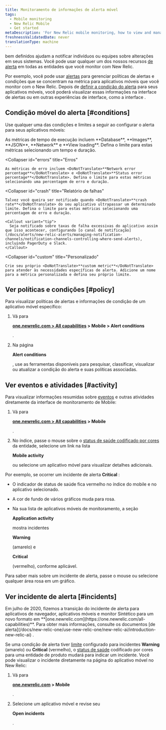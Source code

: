 ```yaml
---
title: Monitoramento de informações de alerta móvel
tags:
  - Mobile monitoring
  - New Relic Mobile
  - Get started
metaDescription: 'For New Relic mobile monitoring, how to view and manage alert policies, conditions, incidents, and other activity and events.'
freshnessValidatedDate: never
translationType: machine
---
```


<InlinePopover type="alerts"/>bem definidos ajudam a notificar indivíduos ou equipes sobre alterações em seus sistemas. Você pode usar qualquer um dos nossos recursos [de alerta](/docs/alerts-applied-intelligence) em todas as entidades que você monitor com New Relic.

Por exemplo, você pode usar [alertas](/docs/alerts-applied-intelligence/new-relic-alerts/get-started/introduction-alerts) para gerenciar políticas de alertas e condições que se concentram na métrica para aplicativos móveis que você monitor com o New Relic. Depois de [definir a condição do alerta](/docs/alerts-applied-intelligence/new-relic-alerts/alert-conditions/create-alert-conditions) para seus aplicativos móveis, você poderá visualizar essas informações na interface de alertas ou em outras experiências de interface, como a interface <InlinePopover type="mobile"/>.

## Condição móvel do alerta [#conditions]

Use qualquer uma das condições e limites a seguir ao configurar o alerta para seus aplicativos móveis:

<CollapserGroup>
  <Collapser
    id="execution"
    title="Tempo de execução"
  >
    As métricas de tempo de execução incluem <DoNotTranslate>**Database**</DoNotTranslate>, <DoNotTranslate>**Images**</DoNotTranslate>, <DoNotTranslate>**JSON**</DoNotTranslate>, <DoNotTranslate>**Network**</DoNotTranslate> e <DoNotTranslate>**View loading**</DoNotTranslate>. Defina o limite para estas métricas selecionando um tempo e duração.
  </Collapser>

  <Collapser
    id="errors"
    title="Erros"
  >
    As métricas de erro incluem <DoNotTranslate>**Network error percentage**</DoNotTranslate> e <DoNotTranslate>**Status error percentage**</DoNotTranslate>. Defina o limite para estas métricas selecionando uma percentagem de erro e duração.
  </Collapser>

  <Collapser
    id="crash"
    title="Relatório de falhas"
  >
    Talvez você queira ser notificado quando <DoNotTranslate>**crash rate**</DoNotTranslate> do seu aplicativo ultrapassar um determinado limite. Defina o limite para estas métricas selecionando uma percentagem de erro e duração.

    <Callout variant="tip">
      Seja notificado sobre taxas de falha excessivas do aplicativo assim que isso acontecer, configurando [o canal de notificação](/docs/alerts/new-relic-alerts/managing-notification-channels/notification-channels-controlling-where-send-alerts), incluindo PagerDuty e Slack.
    </Callout>
  </Collapser>

  <Collapser
    id="custom"
    title="Personalizado"
  >
    Crie seu próprio <DoNotTranslate>**custom metric**</DoNotTranslate> para atender às necessidades específicas de alerta. Adicione um nome para a métrica personalizada e defina seu próprio limite.
  </Collapser>
</CollapserGroup>

## Ver políticas e condições [#policy]

Para visualizar políticas de alertas e informações de condição de um aplicativo móvel específico:

1. Vá para

   <DoNotTranslate>**[one.newrelic.com > All capabilities](https://one.newrelic.com/all-capabilities) > Mobile > Alert conditions**</DoNotTranslate>

   .

2. Na página

   <DoNotTranslate>**Alert conditions**</DoNotTranslate>

   , use as ferramentas disponíveis para pesquisar, classificar, visualizar ou atualizar a condição do alerta e suas políticas associadas.

## Ver eventos e atividades [#activity]

Para visualizar informações resumidas sobre [eventos](/docs/alerts/new-relic-alerts-beta/getting-started/alerts-glossary#event) e outras atividades diretamente da interface de monitoramento de Mobile:

1. Vá para

   <DoNotTranslate>**[one.newrelic.com > All capabilities](https://one.newrelic.com/all-capabilities) > Mobile**</DoNotTranslate>

   .

2. No índice, passe o mouse sobre o [status de saúde codificado por cores](/docs/alerts/new-relic-alerts-beta/getting-started/alerts-glossary#health-status) da entidade, selecione um link na lista

   <DoNotTranslate>**Mobile activity**</DoNotTranslate>

   ou selecione um aplicativo móvel para visualizar detalhes adicionais.

Por exemplo, se ocorrer um incidente de alerta <DoNotTranslate>**Critical**</DoNotTranslate> :

* O indicador de status de saúde fica vermelho no índice do mobile e no aplicativo selecionado.

* A cor de fundo de vários gráficos muda para rosa.

* Na sua lista de aplicativos móveis de monitoramento, a seção

  <DoNotTranslate>**Application activity**</DoNotTranslate>

  mostra incidentes

  <DoNotTranslate>**Warning**</DoNotTranslate>

  (amarelo) e

  <DoNotTranslate>**Critical**</DoNotTranslate>

  (vermelho), conforme aplicável.

Para saber mais sobre um incidente de alerta, passe o mouse ou selecione qualquer área rosa em um gráfico.

## Ver incidente de alerta [#incidents]

<Callout variant="important">
  Em julho de 2020, fizemos a transição do incidente de alerta para aplicativos de navegador, aplicativos móveis e monitor Sintético para um novo formato em <DoNotTranslate>**[one.newrelic.com](https://one.newrelic.com/all-capabilities)**</DoNotTranslate>. Para obter mais informações, consulte os documentos [de alerta](/docs/new-relic-one/use-new-relic-one/new-relic-ai/introduction-new-relic-ai) .
</Callout>

Se uma condição de alerta tiver [limite](/docs/alerts/new-relic-alerts-beta/getting-started/alerts-glossary#alert-threshold) configurado para incidentes <DoNotTranslate>**Warning**</DoNotTranslate> (amarelo) ou <DoNotTranslate>**Critical**</DoNotTranslate> (vermelho), o [status de saúde](/docs/alerts/new-relic-alerts-beta/getting-started/alerts-glossary#health-status) codificado por cores para uma entidade de produto mudará para indicar um incidente. Você pode visualizar o incidente diretamente na página do aplicativo móvel no New Relic:

1. Vá para

   <DoNotTranslate>**[one.newrelic.com](https://one.newrelic.com/all-capabilities) > Mobile**</DoNotTranslate>

   .

2. Selecione um aplicativo móvel e revise seu

   <DoNotTranslate>**Open incidents**</DoNotTranslate>

   .